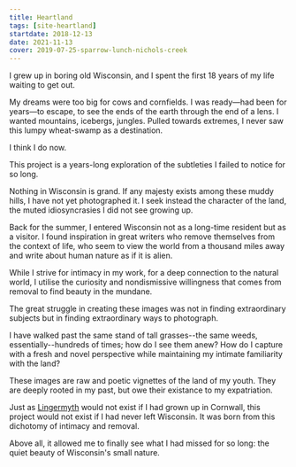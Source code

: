 ```yaml
---
title: Heartland
tags: [site-heartland]
startdate: 2018-12-13
date: 2021-11-13
cover: 2019-07-25-sparrow-lunch-nichols-creek
---
```


I grew up in boring old Wisconsin, and I spent the first 18 years of my life waiting to get out.

My dreams were too big for cows and corn&shy;fields. I was ready&mdash;had been for years&mdash;to escape, to see the ends of the earth through the end of a lens. I wanted mountains, ice&shy;bergs, jungles. Pulled towards extremes, I never saw this lumpy wheat-swamp as a destination.

I think I do now.

This project is a years-long exploration of the subtleties I failed to notice for so long.

Nothing in Wisconsin is grand. If any majesty exists among these muddy hills, I have not yet photographed it. I seek instead the character of the land, the muted idiosyncrasies I did not see growing up.

Back for the summer, I entered Wisconsin not as a long-time resident but as a visitor. I found inspiration in great writers who remove them&shy;selves from the context of life, who seem to view the world from a thousand miles away and write about human nature as if it is alien.

While I strive for intimacy in my work, for a deep connection to the natural world, I utilise the curiosity and nondismissive willingness that comes from removal to find beauty in the mundane.

The great struggle in creating these images was not in finding extraordinary subjects but in finding extraordinary ways to photograph.

I have walked past the same stand of tall grasses--the same weeds, essentially--hundreds of times; how do I see them anew? How do I capture with a fresh and novel perspective while maintaining my intimate familiarity with the land?

These images are raw and poetic vignettes of the land of my youth. They are deeply rooted in my past, but owe their existance to my expatriation.

Just as [Lingermyth]() would not exist if I had grown up in Cornwall, this project would not exist if I had never left Wisconsin. It was born from this dichotomy of intimacy and removal.

Above all, it allowed me to finally see what I had missed for so long: the quiet beauty of Wisconsin's small nature.